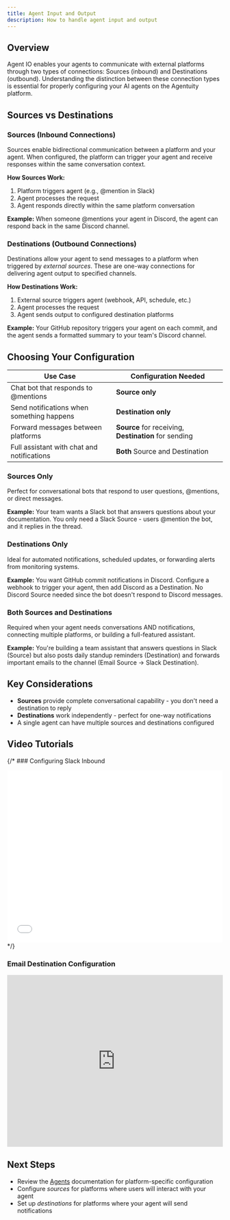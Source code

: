 ```yaml
---
title: Agent Input and Output
description: How to handle agent input and output
---
```


## Overview

Agent IO enables your agents to communicate with external platforms through two types of connections: Sources (inbound) and Destinations (outbound). Understanding the distinction between these connection types is essential for properly configuring your AI agents on the Agentuity platform.

## Sources vs Destinations

### Sources (Inbound Connections)

Sources enable bidirectional communication between a platform and your agent. When configured, the platform can trigger your agent and receive responses within the same conversation context.

**How Sources Work:**
1. Platform triggers agent (e.g., @mention in Slack)
2. Agent processes the request
3. Agent responds directly within the same platform conversation

**Example:** When someone @mentions your agent in Discord, the agent can respond back in the same Discord channel.

### Destinations (Outbound Connections)

Destinations allow your agent to send messages to a platform when triggered by *external sources*. These are one-way connections for delivering agent output to specified channels.

**How Destinations Work:**
1. External source triggers agent (webhook, API, schedule, etc.)
2. Agent processes the request
3. Agent sends output to configured destination platforms

**Example:** Your GitHub repository triggers your agent on each commit, and the agent sends a formatted summary to your team's Discord channel.

## Choosing Your Configuration

| Use Case | Configuration Needed |
|---------------------|---------------------|
| Chat bot that responds to @mentions | **Source only** |
| Send notifications when something happens | **Destination only** |
| Forward messages between platforms | **Source** for receiving, **Destination** for sending |
| Full assistant with chat and notifications | **Both** Source and Destination |

### Sources Only
Perfect for conversational bots that respond to user questions, @mentions, or direct messages.

**Example:** Your team wants a Slack bot that answers questions about your documentation. You only need a Slack Source - users @mention the bot, and it replies in the thread.

### Destinations Only
Ideal for automated notifications, scheduled updates, or forwarding alerts from monitoring systems.

**Example:** You want GitHub commit notifications in Discord. Configure a webhook to trigger your agent, then add Discord as a Destination. No Discord Source needed since the bot doesn't respond to Discord messages.

### Both Sources and Destinations
Required when your agent needs conversations AND notifications, connecting multiple platforms, or building a full-featured assistant.

**Example:** You're building a team assistant that answers questions in Slack (Source) but also posts daily standup reminders (Destination) and forwards important emails to the channel (Email Source → Slack Destination).

## Key Considerations

- **Sources** provide complete conversational capability - you don't need a destination to reply
- **Destinations** work independently - perfect for one-way notifications
- A single agent can have multiple sources and destinations configured

## Video Tutorials

{/* ### Configuring Slack Inbound
<iframe 
  width="100%" 
  height="400" 
  src="SLACK_INBOUND_VIDEO_URL_PLACEHOLDER"
  title="Setting up Slack Source Integration" 
  frameBorder="0" 
  allow="accelerometer; autoplay; clipboard-write; encrypted-media; gyroscope; picture-in-picture" 
  allowFullScreen
></iframe> */}

### Email Destination Configuration
<iframe 
  width="100%" 
  height="400" 
  src="https://www.youtube.com/embed/X-HEUFH5C0Y" 
  title="Introducing email destinations" 
  frameBorder="0" 
  allow="accelerometer; autoplay; clipboard-write; encrypted-media; gyroscope; picture-in-picture" 
  allowFullScreen
></iframe>

## Next Steps

- Review the [Agents](/Cloud/agents) documentation for platform-specific configuration
- Configure *sources* for platforms where users will interact with your agent
- Set up *destinations* for platforms where your agent will send notifications
